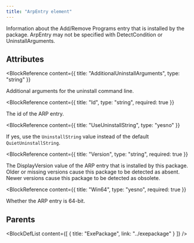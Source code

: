 ```yaml
---
title: "ArpEntry element"
---
```



Information about the Add/Remove Programs entry that is installed by the package.
 ArpEntry may not be specified with DetectCondition or UninstallArguments.


## Attributes

<BlockWrapper>

  <BlockReference
    content={{
      title: "AdditionalUninstallArguments",
      type: "string"
    }}
  >
  Additional arguments for the uninstall command line.
  </BlockReference>

  <BlockReference
    content={{
      title: "Id",
      type: "string",
      required: true
    }}
  >
  The id of the ARP entry.
  </BlockReference>

  <BlockReference
    content={{
      title: "UseUninstallString",
      type: "yesno"
    }}
  >
  If yes, use the `UninstallString` value instead of the default `QuietUninstallString`.
  </BlockReference>

  <BlockReference
    content={{
      title: "Version",
      type: "string",
      required: true
    }}
  >
  The DisplayVersion value of the ARP entry that is installed by this package.
   Older or missing versions cause this package to be detected as absent.
   Newer versions cause this package to be detected as obsolete.
  </BlockReference>

  <BlockReference
    content={{
      title: "Win64",
      type: "yesno",
      required: true
    }}
  >
  Whether the ARP entry is 64-bit.
  </BlockReference>

</BlockWrapper>


## Parents

<BlockDefList content={[
    {
      title: "ExePackage",
      link: "../exepackage"
    }
  ]}
/>